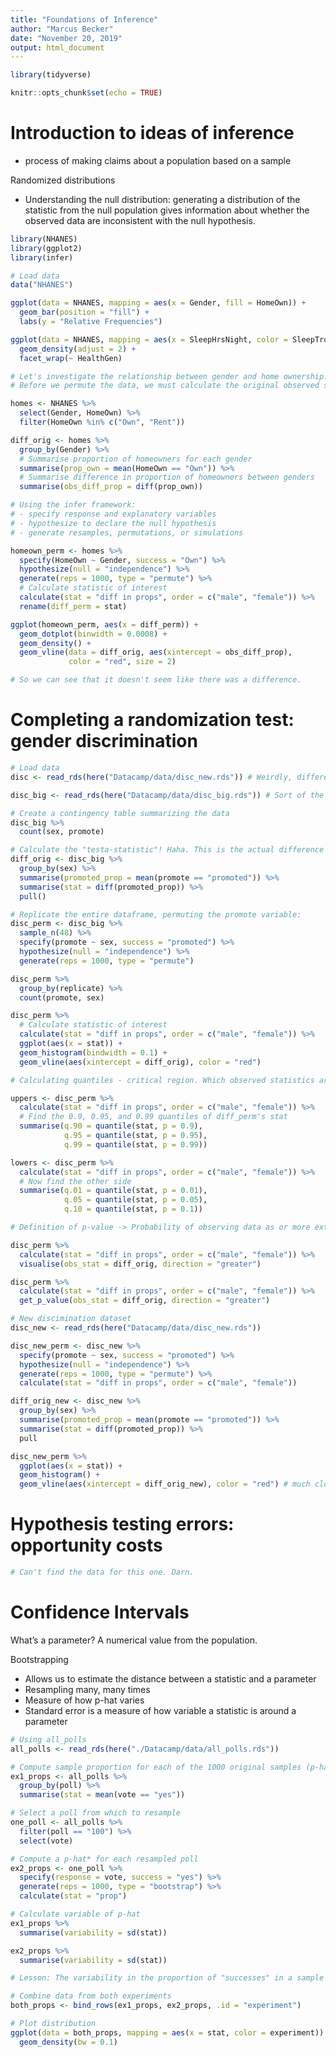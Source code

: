 ```yaml
---
title: "Foundations of Inference"
author: "Marcus Becker"
date: "November 20, 2019"
output: html_document
---
```


```r

library(tidyverse)

knitr::opts_chunk$set(echo = TRUE)
```

# Introduction to ideas of inference

- process of making claims about a population based on a sample

Randomized distributions

- Understanding the null distribution: generating a distribution of the statistic from the null population gives information about whether the observed data are inconsistent with the null hypothesis. 

```r

library(NHANES)
library(ggplot2)
library(infer)

# Load data
data("NHANES")

ggplot(data = NHANES, mapping = aes(x = Gender, fill = HomeOwn)) +
  geom_bar(position = "fill") +
  labs(y = "Relative Frequencies")

ggplot(data = NHANES, mapping = aes(x = SleepHrsNight, color = SleepTrouble)) +
  geom_density(adjust = 2) +
  facet_wrap(~ HealthGen)

# Let's investigate the relationship between gender and home ownership. 
# Before we permute the data, we must calculate the original observed statistic - i.e. from the population.

homes <- NHANES %>%
  select(Gender, HomeOwn) %>%
  filter(HomeOwn %in% c("Own", "Rent"))

diff_orig <- homes %>%
  group_by(Gender) %>%
  # Summarise proportion of homeowners for each gender
  summarise(prop_own = mean(HomeOwn == "Own")) %>%
  # Summarise difference in proportion of homeowners between genders
  summarise(obs_diff_prop = diff(prop_own))

# Using the infer framework: 
# - specify response and explanatory variables
# - hypothesize to declare the null hypothesis
# - generate resamples, permutations, or simulations

homeown_perm <- homes %>%
  specify(HomeOwn ~ Gender, success = "Own") %>%
  hypothesize(null = "independence") %>%
  generate(reps = 1000, type = "permute") %>%
  # Calculate statistic of interest
  calculate(stat = "diff in props", order = c("male", "female")) %>%
  rename(diff_perm = stat)

ggplot(homeown_perm, aes(x = diff_perm)) +
  geom_dotplot(binwidth = 0.0008) +
  geom_density() +
  geom_vline(data = diff_orig, aes(xintercept = obs_diff_prop), 
             color = "red", size = 2)

# So we can see that it doesn't seem like there was a difference. 

```

# Completing a randomization test: gender discrimination

```r

# Load data
disc <- read_rds(here("Datacamp/data/disc_new.rds")) # Weirdly, different data than they're using in the course.

disc_big <- read_rds(here("Datacamp/data/disc_big.rds")) # Sort of the same one, but more observations.

# Create a contingency table summarizing the data
disc_big %>%
  count(sex, promote)

# Calculate the "testa-statistic"! Haha. This is the actual difference we're seeing in our sample. 
diff_orig <- disc_big %>%
  group_by(sex) %>%
  summarise(promoted_prop = mean(promote == "promoted")) %>%
  summarise(stat = diff(promoted_prop)) %>%
  pull()

# Replicate the entire dataframe, permuting the promote variable:
disc_perm <- disc_big %>%
  sample_n(48) %>%
  specify(promote ~ sex, success = "promoted") %>%
  hypothesize(null = "independence") %>%
  generate(reps = 1000, type = "permute")

disc_perm %>%
  group_by(replicate) %>%
  count(promote, sex)

disc_perm %>%
  # Calculate statistic of interest
  calculate(stat = "diff in props", order = c("male", "female")) %>%
  ggplot(aes(x = stat)) +
  geom_histogram(bindwidth = 0.1) +
  geom_vline(aes(xintercept = diff_orig), color = "red")

# Calculating quantiles - critical region. Which observed statistics are consistent with the null distribution?

uppers <- disc_perm %>%
  calculate(stat = "diff in props", order = c("male", "female")) %>%
  # Find the 0.9, 0.95, and 0.99 quantiles of diff_perm's stat
  summarise(q.90 = quantile(stat, p = 0.9),
            q.95 = quantile(stat, p = 0.95),
            q.99 = quantile(stat, p = 0.99))

lowers <- disc_perm %>% 
  calculate(stat = "diff in props", order = c("male", "female")) %>%
  # Now find the other side
  summarise(q.01 = quantile(stat, p = 0.01),
            q.05 = quantile(stat, p = 0.05),
            q.10 = quantile(stat, p = 0.1))

# Definition of p-value -> Probability of observing data as or more extreme than what we actually got given that the null hypothesis is true.

disc_perm %>%
  calculate(stat = "diff in props", order = c("male", "female")) %>%
  visualise(obs_stat = diff_orig, direction = "greater")

disc_perm %>%
  calculate(stat = "diff in props", order = c("male", "female")) %>%
  get_p_value(obs_stat = diff_orig, direction = "greater")

# New discimination dataset
disc_new <- read_rds(here("Datacamp/data/disc_new.rds"))

disc_new_perm <- disc_new %>%
  specify(promote ~ sex, success = "promoted") %>%
  hypothesize(null = "independence") %>%
  generate(reps = 1000, type = "permute") %>%
  calculate(stat = "diff in props", order = c("male", "female")) 

diff_orig_new <- disc_new %>%
  group_by(sex) %>%
  summarise(promoted_prop = mean(promote == "promoted")) %>%
  summarise(stat = diff(promoted_prop)) %>%
  pull

disc_new_perm %>%
  ggplot(aes(x = stat)) +
  geom_histogram() +
  geom_vline(aes(xintercept = diff_orig_new), color = "red") # much closer to the middle

```

# Hypothesis testing errors: opportunity costs

```r

# Can't find the data for this one. Darn. 


```

# Confidence Intervals

What's a parameter? A numerical value from the population. 

Bootstrapping

- Allows us to estimate the distance between a statistic and a parameter
- Resampling many, many times
- Measure of how p-hat varies
- Standard error is a measure of how variable a statistic is around a parameter


```r

# Using all_polls
all_polls <- read_rds(here("./Datacamp/data/all_polls.rds"))

# Compute sample proportion for each of the 1000 original samples (p-hat)
ex1_props <- all_polls %>%
  group_by(poll) %>%
  summarise(stat = mean(vote == "yes"))

# Select a poll from which to resample
one_poll <- all_polls %>%
  filter(poll == "100") %>%
  select(vote)

# Compute a p-hat* for each resampled poll
ex2_props <- one_poll %>%
  specify(response = vote, success = "yes") %>%
  generate(reps = 1000, type = "bootstrap") %>%
  calculate(stat = "prop")

# Calculate variable of p-hat
ex1_props %>%
  summarise(variability = sd(stat))

ex2_props %>%
  summarise(variability = sd(stat))

# Lesson: The variability in the proportion of "successes" in a sample is approximately the same whether we sample from the population or resample from a sample.

# Combine data from both experiments
both_props <- bind_rows(ex1_props, ex2_props, .id = "experiment")

# Plot distribution
ggplot(data = both_props, mapping = aes(x = stat, color = experiment)) +
  geom_density(bw = 0.1)

```












